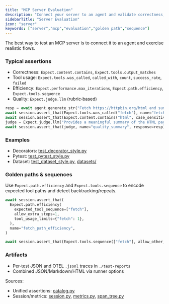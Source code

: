 ```yaml
---
title: "MCP Server Evaluation"
description: "Connect your server to an agent and validate correctness, robustness, performance, and path efficiency."
sidebarTitle: "Server Evaluation"
icon: "server"
keywords: ["server","mcp","evaluation","golden path","sequence"]
---
```


The best way to test an MCP server is to connect it to an agent and exercise realistic flows.

### Typical assertions

- Correctness: `Expect.content.contains`, `Expect.tools.output_matches`
- Tool usage: `Expect.tools.was_called`, `called_with`, `count`, `success_rate`, `failed`
- Efficiency: `Expect.performance.max_iterations`, `Expect.path.efficiency`, `Expect.tools.sequence`
- Quality: `Expect.judge.llm` (rubric‑based)

```python
resp = await agent.generate_str("Fetch https://httpbin.org/html and summarize")
await session.assert_that(Expect.tools.was_called("fetch"), name="fetch_called", response=resp)
await session.assert_that(Expect.content.contains("html", case_sensitive=False), name="mentions_html", response=resp)
judge = Expect.judge.llm("Provides a meaningful summary of the HTML page", min_score=0.8)
await session.assert_that(judge, name="quality_summary", response=resp)
```

### Examples

- Decorators: [test_decorator_style.py](../examples/mcp_server_fetch/tests/test_decorator_style.py)
- Pytest: [test_pytest_style.py](../examples/mcp_server_fetch/tests/test_pytest_style.py)
- Dataset: [test_dataset_style.py](../examples/mcp_server_fetch/tests/test_dataset_style.py), [datasets/](../examples/mcp_server_fetch/datasets/)

### Golden paths & sequences

Use `Expect.path.efficiency` and `Expect.tools.sequence` to encode expected tool paths and detect backtracking/repeats.

```python
await session.assert_that(
  Expect.path.efficiency(
    expected_tool_sequence=["fetch"],
    allow_extra_steps=1,
    tool_usage_limits={"fetch": 1},
  ),
  name="fetch_path_efficiency",
)

await session.assert_that(Expect.tools.sequence(["fetch"], allow_other_calls=True))
```

### Artifacts

- Per‑test JSON and OTEL `.jsonl` traces in `./test-reports`
- Combined JSON/Markdown/HTML via runner options

Sources:
- Unified assertions: [catalog.py](../src/mcp_eval/catalog.py)
- Session/metrics: [session.py](../src/mcp_eval/session.py), [metrics.py](../src/mcp_eval/metrics.py), [span_tree.py](../src/mcp_eval/otel/span_tree.py)

<!-- TODO: Add a diagram illustrating golden path vs actual path, highlighting backtracking or repeated tools. -->


